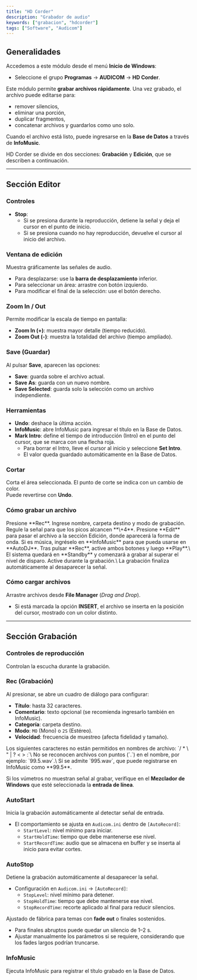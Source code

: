```yaml
---
title: "HD Corder"
description: "Grabador de audio"
keywords: ["grabacion", "hdcorder"]
tags: ["Software", "Audicom"]
---
```


## Generalidades

Accedemos a este módulo desde el menú **Inicio de Windows**:

- Seleccione el grupo **Programas** → **AUDICOM** → **HD Corder**.

Este módulo permite **grabar archivos rápidamente**. Una vez grabado, el archivo puede editarse para:

- remover silencios,
- eliminar una porción,
- duplicar fragmentos,
- concatenar archivos y guardarlos como uno solo.

Cuando el archivo está listo, puede ingresarse en la **Base de Datos** a través de **InfoMusic**.

HD Corder se divide en dos secciones: **Grabación** y **Edición**, que se describen a continuación.

---

## Sección Editor

### Controles

- **Stop**:
  - Si se presiona durante la reproducción, detiene la señal y deja el cursor en el punto de inicio.
  - Si se presiona cuando no hay reproducción, devuelve el cursor al inicio del archivo.

### Ventana de edición

Muestra gráficamente las señales de audio.

- Para desplazarse: use la **barra de desplazamiento** inferior.
- Para seleccionar un área: arrastre con botón izquierdo.
- Para modificar el final de la selección: use el botón derecho.

### Zoom In / Out

Permite modificar la escala de tiempo en pantalla:

- **Zoom In (+)**: muestra mayor detalle (tiempo reducido).
- **Zoom Out (-)**: muestra la totalidad del archivo (tiempo ampliado).

### Save (Guardar)

Al pulsar **Save**, aparecen las opciones:

- **Save**: guarda sobre el archivo actual.
- **Save As**: guarda con un nuevo nombre.
- **Save Selected**: guarda solo la selección como un archivo independiente.

### Herramientas

- **Undo**: deshace la última acción.
- **InfoMusic**: abre InfoMusic para ingresar el título en la Base de Datos.
- **Mark Intro**: define el tiempo de introducción (Intro) en el punto del cursor, que se marca con una flecha roja.
  - Para borrar el Intro, lleve el cursor al inicio y seleccione **Set Intro**.
  - El valor queda guardado automáticamente en la Base de Datos.

### Cortar

Corta el área seleccionada. El punto de corte se indica con un cambio de color.\
Puede revertirse con **Undo**.

### Cómo grabar un archivo

<Steps>
  <Step title="Iniciar grabación">
    Presione **Rec**. Ingrese nombre, carpeta destino y modo de grabación.
  </Step>
  <Step title="Ajustar niveles">
    Regule la señal para que los picos alcancen **\+4**.
  </Step>
  <Step title="Finalizar grabación">
    Presione **Edit** para pasar el archivo a la sección Edición, donde aparecerá la forma de onda.
  </Step>
  <Step title="Registrar en Base de Datos">
    Si es música, ingréselo en **InfoMusic** para que pueda usarse en **AutoDJ**.
  </Step>
  <Step title="Usar Auto Start / Auto Stop">
    Tras pulsar **Rec**, active ambos botones y luego **Play**.\
    El sistema quedará en **Standby** y comenzará a grabar al superar el nivel de disparo.
  </Step>
  <Step title="Solo Auto Stop">
    Active durante la grabación.\
    La grabación finaliza automáticamente al desaparecer la señal.
  </Step>
</Steps>

### Cómo cargar archivos

Arrastre archivos desde **File Manager** (_Drag and Drop_).

- Si está marcada la opción **INSERT**, el archivo se inserta en la posición del cursor, mostrado con un color distinto.

---

## Sección Grabación

### Controles de reproducción

Controlan la escucha durante la grabación.

### Rec (Grabación)

Al presionar, se abre un cuadro de diálogo para configurar:

- **Título**: hasta 32 caracteres.
- **Comentario**: texto opcional (se recomienda ingresarlo también en InfoMusic).
- **Categoría**: carpeta destino.
- **Modo**: `MO` (Mono) o `2S` (Estéreo).
- **Velocidad**: frecuencia de muestreo (afecta fidelidad y tamaño).

<Note>
  Los siguientes caracteres no están permitidos en nombres de archivo: `/ * \ " | ? < > :`\
  No se reconocen archivos con puntos (`.`) en el nombre, por ejemplo: `99.5.wav`.\
  Sí se admite `995.wav`, que puede registrarse en InfoMusic como **99.5**.
</Note>

Si los vúmetros no muestran señal al grabar, verifique en el **Mezclador de Windows** que esté seleccionada la **entrada de línea**.

### AutoStart

Inicia la grabación automáticamente al detectar señal de entrada.

- El comportamiento se ajusta en `Audicom.ini` dentro de `[AutoRecord]`:
  - `StartLevel`: nivel mínimo para iniciar.
  - `StartHoldTime`: tiempo que debe mantenerse ese nivel.
  - `StartRecordTime`: audio que se almacena en buffer y se inserta al inicio para evitar cortes.

### AutoStop

Detiene la grabación automáticamente al desaparecer la señal.

- Configuración en `Audicom.ini` → `[AutoRecord]`:
  - `StopLevel`: nivel mínimo para detener.
  - `StopHoldTime`: tiempo que debe mantenerse ese nivel.
  - `StopRecordTime`: recorte aplicado al final para reducir silencios.

Ajustado de fábrica para temas con **fade out** o finales sostenidos.

- Para finales abruptos puede quedar un silencio de 1–2 s.
- Ajustar manualmente los parámetros si se requiere, considerando que los fades largos podrían truncarse.

### InfoMusic

Ejecuta InfoMusic para registrar el título grabado en la Base de Datos.